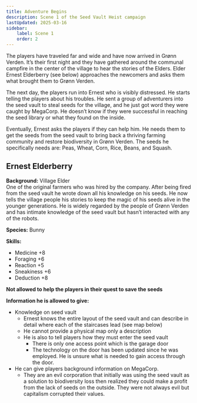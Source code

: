 ```yaml
---
title: Adventure Begins
description: Scene 1 of the Seed Vault Heist campaign
lastUpdated: 2025-03-16
sidebar:
    label: Scene 1
    order: 2
---
```


The players have traveled far and wide and have now arrived in Grønn Verden. It’s their first night and they have gathered around the communal campfire in the center of the village to hear the stories of the Elders. Elder Ernest Elderberry (see below) approaches the newcomers and asks them what brought them to Grønn Verden. 

The next day, the players run into Ernest who is visibly distressed. He starts telling the players about his troubles. He sent a group of adventurers into the seed vault to steal seeds for the village, and he just got word they were caught by MegaCorp. He doesn’t know if they were successful in reaching the seed library or what they found on the inside. 

Eventually, Ernest asks the players if they can help him. He needs them to get the seeds from the seed vault to bring back a thriving farming community and restore biodiversity in Grønn Verden. The seeds he specifically needs are: Peas, Wheat, Corn, Rice, Beans, and Squash. 

## Ernest Elderberry

**Background:** Village Elder  
One of the original farmers who was hired by the company. After being fired from the seed vault he wrote down all his knowledge on his seeds. He now tells the village people his stories to keep the magic of his seeds alive in the younger generations. He is widely regarded by the people of Grønn Verden and has intimate knowledge of the seed vault but hasn’t interacted with any of the robots.

**Species:** Bunny

**Skills:**
- Medicine +8
- Foraging +6
- Reaction +5
- Sneakiness +6
- Deduction +8

**Not allowed to help the players in their quest to save the seeds**

**Information he is allowed to give:**
- Knowledge on seed vault
    - Ernest knows the entire layout of the seed vault and can describe in detail where each of the staircases lead (see map below)
    - He cannot provide a physical map only a description
    - He is also to tell players how they must enter the seed vault
        - There is only one access point which is the garage door
        - The technology on the door has been updated since he was employed. He is unsure what is needed to gain access through the door.
- He can give players background information on MegaCorp.
    - They are an evil corporation that initially was using the seed vault as a solution to biodiversity loss then realized they could make a profit from the lack of seeds on the outside. They were not always evil but capitalism corrupted their values.
